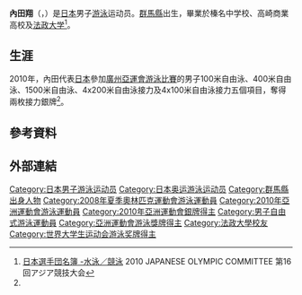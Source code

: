 {{noteTA|G1=Aquatics}}
{{Infobox Swimmer
| swimmername = 內田翔
| image = 
| fullname =  
| nationality = {{JPN}}
| strokes = 
| club = 
| collegeteam = 
| birth_date ={{birth date and age|1987|9|28}}<ref name="廣州亞運">[http://www.gz2010.cn/info/CHN_CHN/ZB/ZBB101A_SW@@@@@@@@@@@@@@@CHN_number=230778.html 2010年廣州亞運會官方網站 游泳 - 內田翔 - 简历]</ref>
| birth_place = {{JPN}}[[群馬縣|群馬縣]]
| height = {{height|m=1.83}}<ref name="廣州亞運"/>
| weight = {{weight|kg=83|lb}}<ref name="廣州亞運"/>
| medaltemplates =
{{MedalCountry|{{JPN}}}}
{{MedalSport|男子游泳}}
{{MedalCompetition|亞洲運動會}}
{{MedalSilver|[[2010年亞洲運動會|2010年中國廣州]]|[[2010年亞洲運動會游泳比賽|4x100米自由泳接力]]}}
{{MedalSilver|[[2010年亞洲運動會|2010年中國廣州]]|[[2010年亞洲運動會游泳比賽|4x200米自由泳接力]]}}
}}
{{世大運獎牌記錄
|項目=游泳
|a1=2009
|b1=1
|c1=200公尺自由式
|a2=2009
|b2=1
|c2=4×200公尺自由式接力
|a3=2011
|b3=2
|c3=4×200公尺自由式接力
|a4=2011
|b4=3
|c4=400公尺自由式
|a5=2011
|b5=3
|c5=200公尺自由式
}}
{{Japanese|japanese=内田 翔|kana=うちだ しょう|romaji=Uchida Sho}}
'''內田翔'''（{{lang|ja|'''うちだ しょう'''}}，{{bd|1987年|9月28日||}}）是[[日本|日本]]男子[[游泳|游泳]]运动员。[[群馬縣|群馬縣]]出生，畢業於榛名中学校、高崎商業高校及[[法政大学|法政大学]]<ref>[http://www.joc.or.jp/int_games/asia/2010/pdf/member/02_swimming.pdf 日本選手団名簿 -水泳／競泳] {{Wayback|url=http://www.joc.or.jp/int_games/asia/2010/pdf/member/02_swimming.pdf |date=20111018003544 }}2010 JAPANESE OLYMPIC COMMITTEE  第16回アジア競技大会{{ja}}</ref>。

==生涯==
2010年，內田代表[[2010年亚洲运动会日本代表团|日本]]參加[[2010年亞洲運動會|廣州亞運會]][[2010年亞洲運動會游泳比賽|游泳比賽]]的男子100米自由泳、400米自由泳、1500米自由泳、4x200米自由泳接力及4x100米自由泳接力五個項目，奪得兩枚接力銀牌<ref name="廣州亞運"/>。

== 參考資料 ==
{{Reflist}}

== 外部連結 ==

{{DEFAULTSORT:UCHIDA Sho}}

[[Category:日本男子游泳运动员|Category:日本男子游泳运动员]]
[[Category:日本奥运游泳运动员|Category:日本奥运游泳运动员]]
[[Category:群馬縣出身人物|Category:群馬縣出身人物]]
[[Category:2008年夏季奧林匹克運動會游泳運動員|Category:2008年夏季奧林匹克運動會游泳運動員]]
[[Category:2010年亞洲運動會游泳運動員|Category:2010年亞洲運動會游泳運動員]]
[[Category:2010年亞洲運動會銀牌得主|Category:2010年亞洲運動會銀牌得主]]
[[Category:男子自由式游泳運動員|Category:男子自由式游泳運動員]]
[[Category:亞洲運動會游泳獎牌得主|Category:亞洲運動會游泳獎牌得主]]
[[Category:法政大學校友|Category:法政大學校友]]
[[Category:世界大学生运动会游泳奖牌得主|Category:世界大学生运动会游泳奖牌得主]]